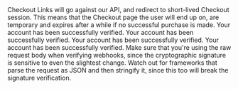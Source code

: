 

<InfoBox>
  Checkout Links will go against our API, and redirect to short-lived Checkout session. This means that the Checkout page the user will end up on, are temporary and expires after a while if no successful purchase is made.
</InfoBox>

<InfoBox mini variant="blue">
  Your account has been successfully verified.
</InfoBox>

<InfoBox mini variant="green">
  Your account has been successfully verified.
</InfoBox>

<InfoBox mini variant="red">
  Your account has been successfully verified.
</InfoBox>

<InfoBox mini variant="yellow">
  Your account has been successfully verified.
</InfoBox>

<InfoBox variant="tip" type="tip" title="Tip">
  Make sure that you're using the raw request body when verifying webhooks, since the cryptographic signature is sensitive to even the slightest change. Watch out for frameworks that parse the request as JSON and then stringify it, since this too will break the signature verification.
</InfoBox>

<PageFeedback />